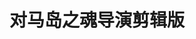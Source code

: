 ---
title: '对马岛之魂导演剪辑版'
coverImage: 'https://shared.akamai.steamstatic.com/store_item_assets/steam/apps/2215430/header.jpg'
publishDate: '2024-05-16'
tags: ['动作', '开放世界']
screenshots: [
  "https://shared.akamai.steamstatic.com/store_item_assets/steam/apps/2215430/ss_51eb1a47a41271abb0aa781de576f704d95b601b.jpg",
  "https://shared.akamai.steamstatic.com/store_item_assets/steam/apps/2215430/ss_d60e16422fc1605181e0fedee3e2cfc1e02c750e.jpg"
]
video: "https://video.akamai.steamstatic.com/store_trailers/257022043/movie480_vp9.webm"
downloads:
  - source: "Byruthub"
    sourceIcon: "https://t0.gstatic.cn/faviconV2?client=SOCIAL&type=FAVICON&fallback_opts=TYPE,SIZE,URL&url=https://byruthub.org&size=20"
    links:
      - type: "磁力链接"
        url: "https://byruthub.org/index.php?do=download&id=130272"
  - source: "Fitgirl-Repacks"
    sourceIcon: "https://t0.gstatic.cn/faviconV2?client=SOCIAL&type=FAVICON&fallback_opts=TYPE,SIZE,URL&url=https://fitgirl-repacks.site&size=20"
    links:
      - type: "磁力链接"
        url: "magnet:?xt=urn:btih:25E2F1AA84D8E4AFBA8105656BDB4DDF3DB95FA4&dn=Ghost+of+Tsushima+DIRECTOR%26%23039%3BS+CUT+%28v1053.0.0515.2048+%2B+DLC+%2B+Bonus+Content+%2B+Multiplayer%2C+MULTi26%29+%5BFitGirl+Repack%2C+Selective+Download+-+from+31.2+GB%5D&tr=udp%3A%2F%2Fopentor.net%3A6969&tr=udp%3A%2F%2Fopentracker.i2p.rocks%3A6969%2Fannounce&tr=http%3A%2F%2Ftracker.gbitt.info%3A80%2Fannounce&tr=http%3A%2F%2Ftracker.ccp.ovh%3A6969%2Fannounce&tr=udp%3A%2F%2Ftracker.ccp.ovh%3A6969%2Fannounce&tr=udp%3A%2F%2Ftracker.torrent.eu.org%3A451%2Fannounce&tr=udp%3A%2F%2Ftracker.torrent.eu.org%3A451%2Fannounce&tr=udp%3A%2F%2Ftracker.openbittorrent.com%3A6969%2Fannounce&tr=udp%3A%2F%2Ftracker.openbittorrent.com%3A80%2Fannounce&tr=udp%3A%2F%2Fexodus.desync.com%3A6969%2Fannounce&tr=udp%3A%2F%2Ftracker.theoks.net%3A6969%2Fannounce&tr=https%3A%2F%2Ftracker.tamersunion.org%3A443%2Fannounce&tr=http%3A%2F%2Fopen.acgnxtracker.com%3A80%2Fannounce&tr=http%3A%2F%2Fopen.acgtracker.com%3A1096%2Fannounce&tr=udp%3A%2F%2Ftracker.opentrackr.org%3A1337%2Fannounce&tr=http%3A%2F%2Ftracker.openbittorrent.com%3A80%2Fannounce&tr=udp%3A%2F%2Fopentracker.i2p.rocks%3A6969%2Fannounce&tr=udp%3A%2F%2Ftracker.internetwarriors.net%3A1337%2Fannounce&tr=udp%3A%2F%2Ftracker.leechers-paradise.org%3A6969%2Fannounce&tr=udp%3A%2F%2Fcoppersurfer.tk%3A6969%2Fannounce&tr=udp%3A%2F%2Ftracker.zer0day.to%3A1337%2Fannounce"
  - source: "Switch520"
    sourceIcon: "https://t0.gstatic.cn/faviconV2?client=SOCIAL&type=FAVICON&fallback_opts=TYPE,SIZE,URL&url=https://www.gamer520.com&size=20"
    links:
      - type: "百度网盘"
        url: "https://pan.baidu.com/s/12h7cZIQNJaJqj5AuMZbdDQ"
        password: "dcsg"
  - source: "小叽资源"
    sourceIcon: "https://t0.gstatic.cn/faviconV2?client=SOCIAL&type=FAVICON&fallback_opts=TYPE,SIZE,URL&url=https://steamzg.com&size=20"
    links:
      - type: "百度网盘"
        url: "https://pan.baidu.com/s/1xGMvZfUi1mbs4MKUvNYdNA?pwd=6666"
      - type: "123云盘"
        url: "https://www.123pan.com/s/xXo9-HPq5v.html"
        password: "m8v3"
      - type: "阿里云盘"
        url: "https://www.alipan.com/s/RdTZWfvYQMw"
  - source: "小妖怪分享"
    sourceIcon: "https://t0.gstatic.cn/faviconV2?client=SOCIAL&type=FAVICON&fallback_opts=TYPE,SIZE,URL&url=https://www.xyg688.com&size=20"
    links:
      - type: "百度网盘"
        url: "https://pan.baidu.com/s/1b6ENgKlGb5bt9sSUG17qKg?pwd=1mk9"
      - type: "夸克网盘"
        url: "https://pan.quark.cn/s/b7c097adad8d"
      - type: "阿里云盘"
        url: "https://www.alipan.com/s/sqAQbSaiDQn"
      - type: "Pixeldrain"
        url: "https://pixeldrain.com/u/Ky4vBkc3"
  - source: "KOYSO"
    sourceIcon: "https://t0.gstatic.cn/faviconV2?client=SOCIAL&type=FAVICON&fallback_opts=TYPE,SIZE,URL&url=https://koyso.com&size=20"
    links:
      - type: "下载链接"
        url: "https://koyso.com/download/842"
---